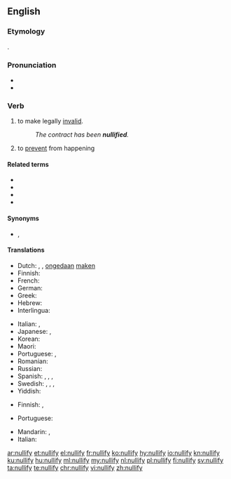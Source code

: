==English==

===Etymology===
{{suffix|null|ify|lang=en}}.

===Pronunciation===
* {{IPA|/ˈnʌlɪfaɪ/|lang=en}}
* {{audio|en-us-nullify.ogg|Audio (US)|lang=en}}

===Verb===
{{en-verb|nullifies|nullifying|nullified}}

# {{lb|en|transitive|legal}} to make legally [[invalid]].
#: ''The contract has been '''nullified'''.''
# to [[prevent]] from happening

====Related terms====
* {{l|en|null}}
* {{l|en|nullification}}
* {{l|en|nullifiable}}
* {{l|en|annihilate}}

====Synonyms====
* {{sense|to make legally invalid}} {{l|en|annul}}, {{l|en|cancel}}

====Translations====
{{trans-top|to make legally invalid}}
* Dutch: {{t+|nl|annuleren}}, {{t+|nl|vernietigen}}, [[ongedaan]] [[maken]]
* Finnish: {{t+|fi|mitätöidä}}
* French: {{t+|fr|annuler}}
* German: {{t+|de|annullieren}}
* Greek: {{t+|el|ακυρώνω}}
* Hebrew: {{t|he|ביטל|tr=bitél|alt=ביטל \ בִּטֵּל|sc=Hebr}}
* Interlingua: {{t|ia|nullificar}}
{{trans-mid}}
* Italian: {{t+|it|annullare}}, {{t+|it|cassare}}
* Japanese: {{t|ja|取り消す|tr=torikesu}}, {{t+|ja|破棄|alt=破棄する|tr=haki suru}}
* Korean: {{t+|ko|취소하다|tr=chwisohada|sc=Kore}}
* Maori: {{t|mi|whakakāhore }}
* Portuguese: {{t+|pt|anular}}, {{t+|pt|cassar}}
* Romanian: {{t+|ro|anula|alt=a anula}}
* Russian: {{t+|ru|аннули́ровать|impf|pf}}
* Spanish: {{t+|es|anular}}, {{t+|es|derogar}}, {{t+|es|abrogar}}, {{t+|es|casar}}
* Swedish: {{t|sv|omintetgöra}}, {{t+|sv|annullera}}, {{t+|sv|upphäva}}, {{t+|sv|ogiltigförklara}}
* Yiddish: {{t|yi|מבֿטל זײַן|tr=mevatl zayn|sc=Hebr}}
{{trans-bottom}}

{{trans-top|to prevent from happening}}
* Finnish: {{t+|fi|estää}}, {{t+|fi|ehkäistä}}
{{trans-mid}}
* Portuguese: {{t+|pt|evitar}}
{{trans-bottom}}

{{checktrans-top}}
* Mandarin: {{t-check|cmn|使無效}}, {{t-check|cmn|使无效}}
* Italian: {{t+check|it|annullare}}
{{trans-mid}}
{{trans-bottom}}

[[ar:nullify]]
[[et:nullify]]
[[el:nullify]]
[[fr:nullify]]
[[ko:nullify]]
[[hy:nullify]]
[[io:nullify]]
[[kn:nullify]]
[[ku:nullify]]
[[hu:nullify]]
[[ml:nullify]]
[[my:nullify]]
[[nl:nullify]]
[[pl:nullify]]
[[fi:nullify]]
[[sv:nullify]]
[[ta:nullify]]
[[te:nullify]]
[[chr:nullify]]
[[vi:nullify]]
[[zh:nullify]]